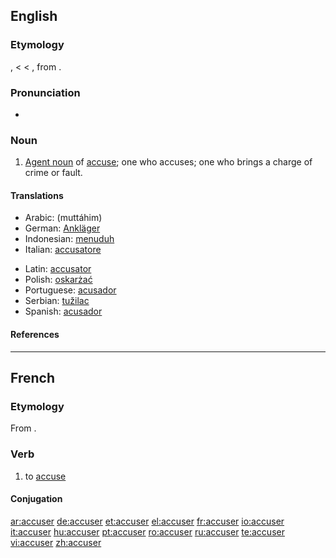 ==English==
{{wikipedia|dab=accuser}}

===Etymology===
{{ME.}} {{term|acuser|lang=enm}}, {{term|accusour|lang=enm}} < {{OF.}} {{term|acuseor|lang=fro}} < {{L.}} {{term|accusator|lang=la}}, from {{term|accusare|lang=la}}.

===Pronunciation===
*{{rhymes|uːzə(r)}}

===Noun===
{{en-noun}}

# [[agent noun|Agent noun]] of [[accuse]]; one who accuses; one who brings a charge of crime or fault.

====Translations====
{{trans-top|one who accuses}}
*Arabic: {{ARchar|[[متهم|مُتّهِمم]]}} (muttáhim) {{m}}
*German: [[Ankläger]] {{m}}
*Indonesian: [[tuduh|menuduh]]
*Italian: [[accusatore]] {{m}}
{{trans-mid}}
*Latin: [[accusator]] {{m}}
*Polish: [[oskarżać]]
*Portuguese: [[acusador]] {{m}}
*Serbian: [[tužilac]]
*Spanish: [[acusador]] {{m}}
{{trans-bottom}}

====References====
{{R:1913}}

----

==French==

===Etymology===
From {{L.|fr}} {{term|accusare|lang=fr}}.

===Verb===
{{infl|fr|verb}}

# {{transitive}} to [[accuse]]

====Conjugation====
{{fr-conj-er|accus|avoir}}

[[ar:accuser]]
[[de:accuser]]
[[et:accuser]]
[[el:accuser]]
[[fr:accuser]]
[[io:accuser]]
[[it:accuser]]
[[hu:accuser]]
[[pt:accuser]]
[[ro:accuser]]
[[ru:accuser]]
[[te:accuser]]
[[vi:accuser]]
[[zh:accuser]]